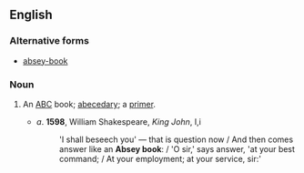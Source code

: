 ==English==

===Alternative forms===
* [[absey-book]]

===Noun===
{{en-noun|head=[[absey]] [[book]]}}

# {{context|obsolete|lang=en}} An [[ABC]] book; [[abecedary]]; a [[primer]].
#* ''a''. '''1598''', William Shakespeare, ''King John'', I,i
#*: 'I shall beseech you' — that is question now / And then comes answer like an '''Absey book''': / 'O sir,' says answer, 'at your best command; / At your employment; at your service, sir:'